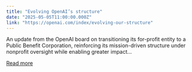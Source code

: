 ```yaml
---
title: "Evolving OpenAI’s structure"
date: "2025-05-05T11:00:00.000Z"
link: "https://openai.com/index/evolving-our-structure"
---
```


An update from the OpenAI board on transitioning its for-profit entity to a Public Benefit Corporation, reinforcing its mission-driven structure under nonprofit oversight while enabling greater impact...

[Read more](https://openai.com/index/evolving-our-structure)
